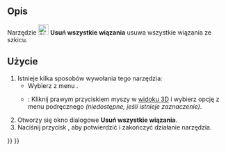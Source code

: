 <languages/>

{{Docnav/pl
|[[Sketcher_DeleteAllGeometry/pl|Usuń wszystkie geometrie]]
|[[Sketcher_BSplineConvertToNURBS/pl|Konwertuj geometrię na krzywą złożoną]]
|[[Sketcher_Workbench/pl|środowisko pracy Szkicownik]]
|IconL=Sketcher_DeleteAllGeometry.svg
|IconR=Sketcher_BSplineConvertToNURBS.svg
|IconC=Workbench_Sketcher.svg
}}

{{GuiCommand/pl
|Name=Sketcher DeleteAllConstraints
|Name/pl=Szkicownik: Usuń wszystkie wiązania
|MenuLocation=Szkic → Narzędzia szkicownika → Usuń wszystkie wiązania
|Workbenches=[[Sketcher_Workbench/pl|Szkicownik]]
|Version=0.18
|SeeAlso=[[Sketcher_DeleteAllGeometry/pl|Usuń wszystkie geometrie]]
}}

<span id="Description"></span>
==Opis==

Narzędzie [[Image:Sketcher_DeleteAllConstraints.svg|24px]] '''Usuń wszystkie wiązania''' usuwa wszystkie wiązania ze szkicu.

<span id="Usage"></span>
==Użycie==

# Istnieje kilka sposobów wywołania tego narzędzia:
#* Wybierz z menu {{MenuCommand|Szkic → Narzędzia szkicownika → [[Image:Sketcher_DeleteAllConstraints.svg|16px]] Usuń wszystkie wiązania}}.
#* {{Version|1.0}}: Kliknij prawym przyciskiem myszy w [[3D_view|widoku 3D]] i wybierz opcję {{MenuCommand|[[Image:Sketcher_DeleteAllConstraints.svg|16px]] Usuń wszystkie wiązania}} z menu podręcznego ''(niedostępne, jeśli istnieje zaznaczenie)''.
# Otworzy się okno dialogowe '''Usuń wszystkie wiązania'''.
# Naciśnij przycisk {{Button|Tak}}, aby potwierdzić i zakończyć działanie narzędzia.


{{Docnav/pl
|[[Sketcher_DeleteAllGeometry/pl|Usuń wszystkie geometrie]]
|[[Sketcher_BSplineConvertToNURBS/pl|Konwertuj geometrię na krzywą złożoną]]
|[[Sketcher_Workbench/pl|środowisko pracy Szkicownik]]
|IconL=Sketcher_DeleteAllGeometry.svg
|IconR=Sketcher_BSplineConvertToNURBS.svg
|IconC=Workbench_Sketcher.svg
}}

{{Sketcher_Tools_navi{{#translation:}}}}
{{Userdocnavi{{#translation:}}}}